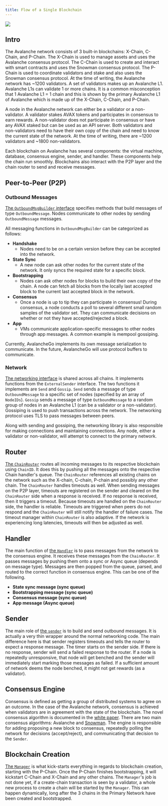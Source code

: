 ```yaml
---
title: Flow of a Single Blockchain
---
```

![](/images/flow1.png)

Intro[​](#intro "Direct link to heading")
-----------------------------------------

The Avalanche network consists of 3 built-in blockchains: X-Chain, C-Chain, and P-Chain. The X-Chain is used to manage assets and uses the Avalanche consensus protocol. The C-Chain is used to create and interact with smart contracts and uses the Snowman consensus protocol. The P-Chain is used to coordinate validators and stake and also uses the Snowman consensus protocol. At the time of writing, the Avalanche network has ~1200 validators. A set of validators makes up an Avalanche L1. Avalanche L1s can validate 1 or more chains. It is a common misconception that 1 Avalanche L1 = 1 chain and this is shown by the primary Avalanche L1 of Avalanche which is made up of the X-Chain, C-Chain, and P-Chain.

A node in the Avalanche network can either be a validator or a non-validator. A validator stakes AVAX tokens and participates in consensus to earn rewards. A non-validator does not participate in consensus or have any AVAX staked but can be used as an API server. Both validators and non-validators need to have their own copy of the chain and need to know the current state of the network. At the time of writing, there are ~1200 validators and ~1800 non-validators.

Each blockchain on Avalanche has several components: the virtual machine, database, consensus engine, sender, and handler. These components help the chain run smoothly. Blockchains also interact with the P2P layer and the chain router to send and receive messages.

Peer-to-Peer (P2P)[​](#peer-to-peer-p2p "Direct link to heading")
-----------------------------------------------------------------

### Outbound Messages[​](#outbound-messages "Direct link to heading")

[The `OutboundMsgBuilder` interface](https://github.com/ava-labs/avalanchego/blob/master/message/outbound_msg_builder.go) specifies methods that build messages of type `OutboundMessage`. Nodes communicate to other nodes by sending `OutboundMessage` messages.

All messaging functions in `OutboundMsgBuilder` can be categorized as follows:

- **Handshake**
    - Nodes need to be on a certain version before they can be accepted into the network.
- **State Sync**
    - A new node can ask other nodes for the current state of the network. It only syncs the required state for a specific block.
- **Bootstrapping**
    - Nodes can ask other nodes for blocks to build their own copy of the chain. A node can fetch all blocks from the locally last accepted block to the current last accepted block in the network.
- **Consensus**
    - Once a node is up to tip they can participate in consensus! During consensus, a node conducts a poll to several different small random samples of the validator set. They can communicate decisions on whether or not they have accepted/rejected a block.
- **App**
    - VMs communicate application-specific messages to other nodes through app messages. A common example is mempool gossiping.

Currently, AvalancheGo implements its own message serialization to communicate. In the future, AvalancheGo will use protocol buffers to communicate.

### Network[​](#network "Direct link to heading")

[The networking interface](https://github.com/ava-labs/avalanchego/blob/master/network/network.go) is shared across all chains. It implements functions from the `ExternalSender` interface. The two functions it implements are `Send` and `Gossip`. `Send` sends a message of type `OutboundMessage` to a specific set of nodes (specified by an array of `NodeIDs`). `Gossip` sends a message of type `OutboundMessage` to a random group of nodes in an Avalanche L1 (can be a validator or a non-validator). Gossiping is used to push transactions across the network. The networking protocol uses TLS to pass messages between peers.

Along with sending and gossiping, the networking library is also responsible for making connections and maintaining connections. Any node, either a validator or non-validator, will attempt to connect to the primary network.

Router[​](#router "Direct link to heading")
-------------------------------------------

[The `ChainRouter`](https://github.com/ava-labs/avalanchego/blob/master/snow/networking/router/chain_router.go) routes all incoming messages to its respective blockchain using `ChainID`. It does this by pushing all the messages onto the respective Chain handler's queue. The `ChainRouter` references all existing chains on the network such as the X-chain, C-chain, P-chain and possibly any other chain. The `ChainRouter` handles timeouts as well. When sending messages on the P2P layer, timeouts are registered on the sender and cleared on the `ChainRouter` side when a response is received. If no response is received, then it triggers a timeout. Because timeouts are handled on the `ChainRouter` side, the handler is reliable. Timeouts are triggered when peers do not respond and the `ChainRouter` will still notify the handler of failure cases. The timeout manager within `ChainRouter` is also adaptive. If the network is experiencing long latencies, timeouts will then be adjusted as well.

Handler[​](#handler "Direct link to heading")
---------------------------------------------

The main function of [the `Handler`](https://github.com/ava-labs/avalanchego/blob/master/snow/networking/handler/handler.go) is to pass messages from the network to the consensus engine. It receives these messages from the `ChainRouter`. It passes messages by pushing them onto a sync or Async queue (depends on message type). Messages are then popped from the queue, parsed, and routed to the correct function in consensus engine. This can be one of the following.

- **State sync message (sync queue)**
- **Bootstrapping message (sync queue)**
- **Consensus message (sync queue)**
- **App message (Async queue)**

Sender[​](#sender "Direct link to heading")
-------------------------------------------

The main role of [the `sender`](https://github.com/ava-labs/avalanchego/blob/master/snow/networking/sender/sender.go) is to build and send outbound messages. It is actually a very thin wrapper around the normal networking code. The main difference here is that sender registers timeouts and tells the router to expect a response message. The timer starts on the sender side. If there is no response, sender will send a failed response to the router. If a node is repeatedly unresponsive, that node will get benched and the sender will immediately start marking those messages as failed. If a sufficient amount of network deems the node benched, it might not get rewards (as a validator).

Consensus Engine[​](#consensus-engine "Direct link to heading")
---------------------------------------------------------------

Consensus is defined as getting a group of distributed systems to agree on an outcome. In the case of the Avalanche network, consensus is achieved when validators are in agreement with the state of the blockchain. The novel consensus algorithm is documented in the [white paper](https://assets.website-files.com/5d80307810123f5ffbb34d6e/6009805681b416f34dcae012_Avalanche%20Consensus%20Whitepaper.pdf). There are two main consensus algorithms: Avalanche and [Snowman](https://github.com/ava-labs/avalanchego/blob/master/snow/consensus/snowman/consensus.go). The engine is responsible for adding proposing a new block to consensus, repeatedly polling the network for decisions (accept/reject), and communicating that decision to the `Sender`.

Blockchain Creation[​](#blockchain-creation "Direct link to heading")
---------------------------------------------------------------------

[The `Manager`](https://github.com/ava-labs/avalanchego/blob/master/chains/manager.go) is what kick-starts everything in regards to blockchain creation, starting with the P-Chain. Once the P-Chain finishes bootstrapping, it will kickstart C-Chain and X-Chain and any other chains. The `Manager`'s job is not done yet, if a create-chain transaction is seen by a validator, a whole new process to create a chain will be started by the `Manager`. This can happen dynamically, long after the 3 chains in the Primary Network have been created and bootstrapped.
